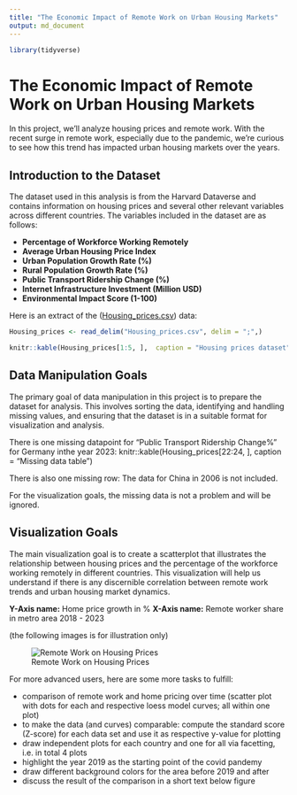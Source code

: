 ```yaml
---
title: "The Economic Impact of Remote Work on Urban Housing Markets"
output: md_document
---
```


```r
library(tidyverse)
```

# The Economic Impact of Remote Work on Urban Housing Markets

In this project, we'll analyze housing prices and remote work. With the recent surge in remote work, especially due to the pandemic, we're curious to see how this trend has impacted urban housing markets over the years.

## Introduction to the Dataset

The dataset used in this analysis is from the Harvard Dataverse and contains information on housing prices and several other relevant variables across different countries. The variables included in the dataset are as follows:

-   **Percentage of Workforce Working Remotely**
-   **Average Urban Housing Price Index**
-   **Urban Population Growth Rate (%)**
-   **Rural Population Growth Rate (%)**
-   **Public Transport Ridership Change (%)**
-   **Internet Infrastructure Investment (Million USD)**
-   **Environmental Impact Score (1-100)**

Here is an extract of the ([Housing_prices.csv](Housing_prices.csv)) data:

```r
Housing_prices <- read_delim("Housing_prices.csv", delim = ";",)
```

```r
knitr::kable(Housing_prices[1:5, ],  caption = "Housing prices dataset")
```


## Data Manipulation Goals

The primary goal of data manipulation in this project is to prepare the dataset for analysis. This involves sorting the data, identifying and handling missing values, and ensuring that the dataset is in a suitable format for visualization and analysis.

There is one missing datapoint for "Public Transport Ridership Change%" for Germany inthe year 2023:
knitr::kable(Housing_prices[22:24, ],  caption = "Missing data table")

There is also one missing row: The data for China in 2006 is not included.

For the visualization goals, the missing data is not a problem and will be ignored.

## Visualization Goals

The main visualization goal is to create a scatterplot that illustrates the relationship between housing prices and the percentage of the workforce working remotely in different countries. This visualization will help us understand if there is any discernible correlation between remote work trends and urban housing market dynamics.

**Y-Axis name:** Home price growth in %
**X-Axis name:** Remote worker share in metro area 2018 - 2023

(the following images is for illustration only)

![Remote Work on Housing Prices](Scatterplot.jpg)

For more advanced users, here are some more tasks to fulfill:

- comparison of remote work and home pricing over time (scatter plot with dots for each and respective loess model curves; all within one plot)
- to make the data (and curves) comparable: compute the standard score (Z-score) for each data set and use it as respective y-value for plotting
- draw independent plots for each country and one for all via facetting, i.e. in total 4 plots
- highlight the year 2019 as the starting point of the covid pandemy
- draw different background colors for the area before 2019 and after
- discuss the result of the comparison in a short text below figure
